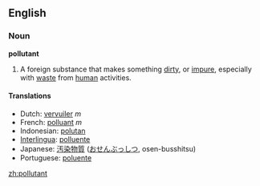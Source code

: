 ==English==

===Noun===
'''pollutant'''

# A foreign substance that makes something [[dirty]], or [[impure]], especially with [[waste]] from [[human]] activities.

====Translations====
*Dutch: [[vervuiler]] ''m''
*French: [[polluant]] ''m''
*Indonesian: [[polutan]]
*[[Interlingua]]: [[polluente]]
*Japanese: [[汚染物質]] ([[おせんぶっしつ]], osen-busshitsu)
*Portuguese: [[poluente]]

[[zh:pollutant]]